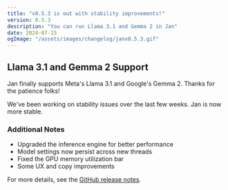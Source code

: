 ```yaml
---
title: "v0.5.3 is out with stability improvements!"
version: 0.5.3
description: "You can run Llama 3.1 and Gemma 2 in Jan"
date: 2024-07-15
ogImage: "/assets/images/changelog/janv0.5.3.gif"
---
```



<ChangelogHeader title= "v0.5.3 is out with stability improvements!" ogImage= "/assets/images/changelog/janv0.5.3.gif"  />

## Llama 3.1 and Gemma 2 Support

Jan finally supports Meta's Llama 3.1 and Google's Gemma 2. Thanks for the patience folks!

We've been working on stability issues over the last few weeks. Jan is now more stable.

### Additional Notes

- Upgraded the inference engine for better performance
- Model settings now persist across new threads
- Fixed the GPU memory utilization bar
- Some UX and copy improvements

For more details, see the [GitHub release notes](https://github.com/janhq/jan/releases/tag/v0.5.3).

